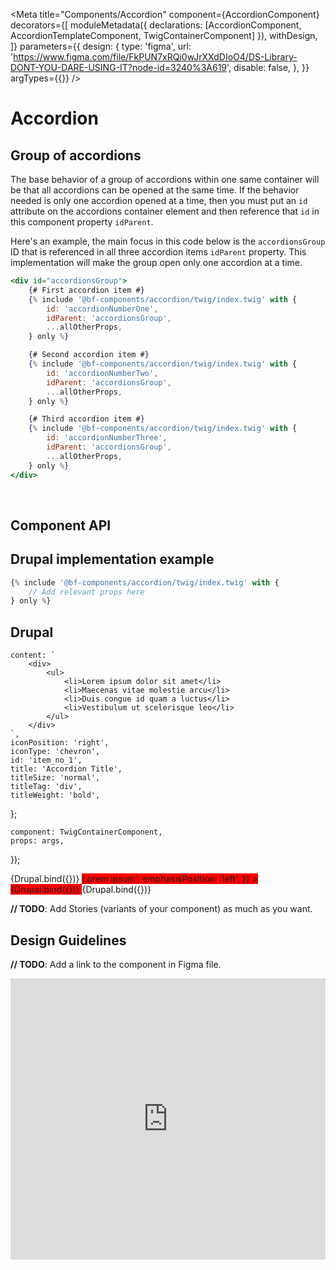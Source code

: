 
<Meta
    title="Components/Accordion"
    component={AccordionComponent}
    decorators={[
        moduleMetadata({ declarations: [AccordionComponent, AccordionTemplateComponent, TwigContainerComponent] }),
        withDesign,
    ]}
    parameters={{
        design: {
            type: 'figma',
            url: 'https://www.figma.com/file/FkPUN7xRQi0wJrXXdDIoO4/DS-Library-DONT-YOU-DARE-USING-IT?node-id=3240%3A619',
            disable: false,
        },
    }}
    argTypes={{}}
/>

# Accordion

## Group of accordions

The base behavior of a group of accordions within one same container will be that all accordions can be opened
at the same time. If the behavior needed is only one accordion opened at a time, then you must put an `id` attribute
on the accordions container element and then reference that `id` in this component property `idParent`.

Here's an example, the main focus in this code below is the `accordionsGroup` ID that is referenced in all three
accordion items `idParent` property. This implementation will make the group open only one accordion at a time.

```jsx
<div id="accordionsGroup">
    {# First accordion item #}
    {% include '@bf-components/accordion/twig/index.twig' with {
        id: 'accordionNumberOne',
        idParent: 'accordionsGroup',
        ...allOtherProps,
    } only %}

    {# Second accordion item #}
    {% include '@bf-components/accordion/twig/index.twig' with {
        id: 'accordionNumberTwo',
        idParent: 'accordionsGroup',
        ...allOtherProps,
    } only %}

    {# Third accordion item #}
    {% include '@bf-components/accordion/twig/index.twig' with {
        id: 'accordionNumberThree',
        idParent: 'accordionsGroup',
        ...allOtherProps,
    } only %}
</div>
```

<br />

## Component API

<ArgsTable of={AccordionComponent} />

## Drupal implementation example

```jsx
{% include '@bf-components/accordion/twig/index.twig' with {
    // Add relevant props here
} only %}
```

## Drupal

    content: `
        <div>
            <ul>
                <li>Lorem ipsum dolor sit amet</li>
                <li>Maecenas vitae molestie arcu</li>
                <li>Duis congue id quam a luctus</li>
                <li>Vestibulum ut scelerisque leo</li>
            </ul>
        </div>
    `,
    iconPosition: 'right',
    iconType: 'chevron',
    id: 'item_no_1',
    title: 'Accordion Title',
    titleSize: 'normal',
    titleTag: 'div',
    titleWeight: 'bold',
};

    component: TwigContainerComponent,
    props: args,
});

<Canvas withSource="none">
    <Story
        name="Drupal"
        height="300px"
        args={{
            elementPath: 'components/accordion/_doc/template.drupal',
            ...commonProps,
        }}
    >
        {Drupal.bind({})}
    </Story>
</Canvas>

<Canvas withSource="none">
    <Story
        name="Drupal - With emphasis"
        height="300px"
        args={{
            elementPath: 'components/accordion/_doc/template.drupal',
            ...commonProps,
            emphasis: '<span style="background-color: red;">Lorem ipsum</span>',
            emphasisPosition: 'left',
        }}
    >
        {Drupal.bind({})}
    </Story>
</Canvas>

<Canvas withSource="none">
    <Story
        name="Drupal - Expanded by default"
        height="300px"
        args={{
            elementPath: 'components/accordion/_doc/template.drupal',
            ...commonProps,
            isExpandedByDefault: true,
        }}
    >
        {Drupal.bind({})}
    </Story>
</Canvas>

**// TODO**: Add Stories (variants of your component) as much as you want.

<!--
For now, Angular components ar not used, so it is hidden by default.

## Angular

  component: AccordionTemplateComponent,
  props: args,
});

<Canvas withSource='none'>
    <Story
        name='Angular'
        args={{
            label: 'Accordion'
        }}
    >
        {Angular.bind({})}
    </Story>
</Canvas>

## Angular implementation example

Please, read the [Implementation Page](/?path=/docs/implementation-angular--page).
-->

## Design Guidelines

**// TODO**: Add a link to the component in Figma file.

<iframe
    width="100%"
    height="450"
    src="https://www.figma.com/embed?embed_host=share&url=https%3A%2F%2Fwww.figma.com%2Ffile%2FFkPUN7xRQi0wJrXXdDIoO4%2FDS-Library-DONT-YOU-DARE-USING-IT%3Fnode-id%3D3240%253A619&chrome=DOCUMENTATION"
    frameBorder="0"
    allowFullScreen
></iframe>
